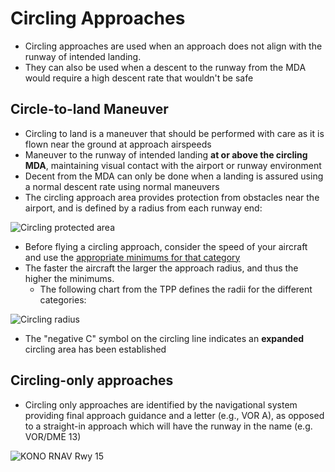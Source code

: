 
# Circling Approaches

- Circling approaches are used when an approach does not align with the runway of intended landing.
- They can also be used when a descent to the runway from the MDA would require a high descent rate that wouldn't be safe

## Circle-to-land Maneuver

- Circling to land is a maneuver that should be performed with care as it is flown near the ground at approach airspeeds
- Maneuver to the runway of intended landing **at or above the circling MDA**, maintaining visual contact with the airport or runway environment
- Decent from the MDA can only be done when a landing is assured using a normal descent rate using normal maneuvers
- The circling approach area provides protection from obstacles near the airport, and is defined by a radius from each runway end:

![Circling protected area](/img/content/circling-area.jpg)

- Before flying a circling approach, consider the speed of your aircraft and use the [appropriate minimums for that category](/docs/topics/ifr/approaches/approach-categories)
- The faster the aircraft the larger the approach radius, and thus the higher the minimums.
  - The following chart from the TPP defines the radii for the different categories:

![Circling radius](/img/content/circling-table.png)

- The "negative C" symbol on the circling line indicates an **expanded** circling area has been established

<AIM chapter="5-4-20" />

## Circling-only approaches

- Circling only approaches are identified by the navigational system providing final approach guidance and a letter (e.g., VOR A), as opposed to a straight-in approach which will have the runway in the name (e.g. VOR/DME 13)

![KONO RNAV Rwy 15](/img/content/kcvo-vor-a.jpg)

<AIM chapter="5-4-20" />
